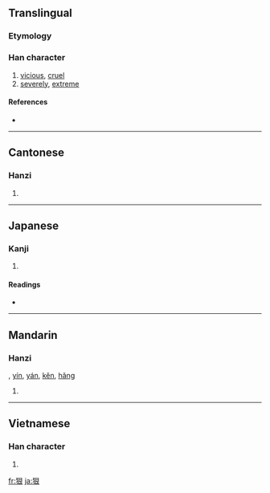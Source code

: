 {{also|狼}}
==Translingual==

===Etymology===
{{Han compound|犬|艮|ls=psc|c1=s|c2=p|alt1=犭}}

===Han character===
{{Han char|rn=94|rad=犬|as=06|sn=9|four=4723<sub>2</sub>|canj=大竹日女 (KHAV)}}

# [[vicious]], [[cruel]]
# [[severely]], [[extreme]]

====References====
* {{Han ref|kx=0710.020|dkj=20362|dj=1122.090|hdz=21346.100|uh=72E0|ud=29408|bh=ACBD|bd=44221}}

----

==Cantonese==

===Hanzi===
{{yue-hanzi|jyut=|y=han2}}

# {{defn|Cantonese}}

----

==Japanese==

===Kanji===
{{ja-kanji|grade=|rs=犬06}}

# {{defn|Japanese}}

====Readings====
* {{ja-readings|on=[[がん]] (gan), [[こん]] (kon)|kun=[[もとる]] (motoru)}}

----

==Mandarin==

===Hanzi===
{{cmn-hanzi|pin=[[hěn]] ([[hen3]])|wg=hen<sup>3</sup>}}, [[yín]], [[yán]], [[kěn]], [[hǎng]]

# {{defn|Mandarin}}

----

==Vietnamese==

===Han character===
{{vi-hantu|[[ngận]]}}

# {{defn|Vietnamese}}

[[fr:狠]]
[[ja:狠]]